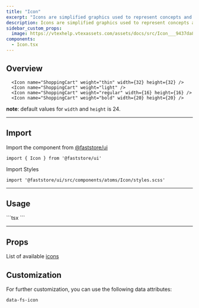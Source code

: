 ```yaml
---
title: "Icon"
excerpt: "Icons are simplified graphics used to represent concepts and help users navigate the UI. This project has a set of icons that uses SVGs from Phosphor icons."
description: Icons are simplified graphics used to represent concepts and help users navigate the UI.
sidebar_custom_props:
  image: https://vtexhelp.vtexassets.com/assets/docs/src/Icon___9437da8db13517090534a38f4870d702.png
components:
  - Icon.tsx
---
```




## Overview

<OverviewSection>
  <Icon name="ShoppingCart" weight="thin" width={32} height={32} />
  <Icon name="ShoppingCart" weight="light" />
  <Icon name="ShoppingCart" weight="regular" width={16} height={16} />
  <Icon name="ShoppingCart" weight="bold" width={20} height={20} />
</OverviewSection>

```tsx
  <Icon name="ShoppingCart" weight="thin" width={32} height={32} />
  <Icon name="ShoppingCart" weight="light" />
  <Icon name="ShoppingCart" weight="regular" width={16} height={16} />
  <Icon name="ShoppingCart" weight="bold" width={20} height={20} />
```

**note**: default values for `width` and `height` is 24.

---

## Import

Import the component from [@faststore/ui](/../components)

```tsx
import { Icon } from '@faststore/ui'
```

Import Styles

```tsx
import '@faststore/ui/src/components/atoms/Icon/styles.scss'
```

---

## Usage

<OverviewSection>
  <Icon name="ShoppingCart" />
</OverviewSection>
```tsx
<Icon name="ShoppingCart" />
```

---

## Props

<ComponentPropsSection component="Icon" />

List of available [icons](../../docs/icons)

## Customization

For further customization, you can use the following data attributes:

`data-fs-icon`
